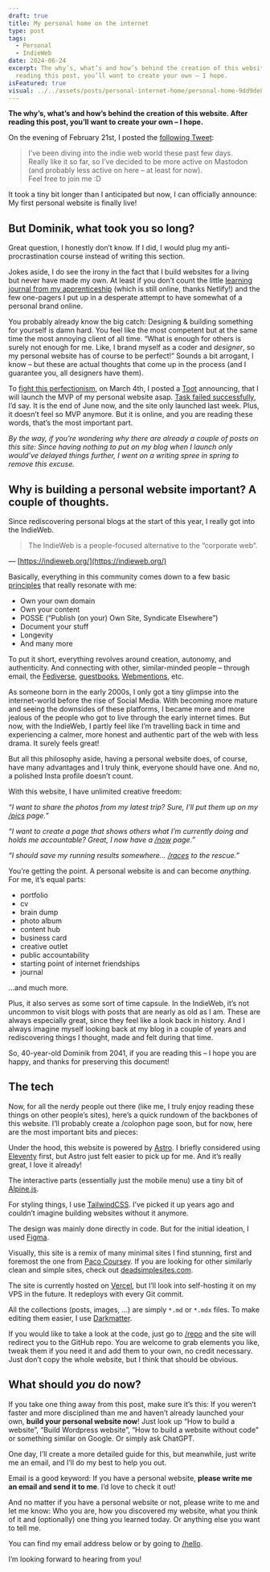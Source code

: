 ```yaml
---
draft: true
title: My personal home on the internet
type: post
tags:
  - Personal
  - IndieWeb
date: 2024-06-24
excerpt: The why’s, what’s and how’s behind the creation of this website. After
  reading this post, you’ll want to create your own – I hope.
isFeatured: true
visual: ../../assets/posts/personal-internet-home/personal-home-9dd9de81af.jpg
---
```


**The why’s, what’s and how’s behind the creation of this website. After reading this post, you’ll want to create your own – I hope.**

On the evening of February 21st, I posted the [following Tweet](https://x.com/dominikhofer_/status/1760349869435224351):

> I’ve been diving into the indie web world these past few days.  
> Really like it so far, so I’ve decided to be more active on Mastodon (and probably less active on here – at least for now).  
> Feel free to join me :D

It took a tiny bit longer than I anticipated but now, I can officially announce: My first personal website is finally live!

## But Dominik, what took you so long?

Great question, I honestly don’t know. If I did, I would plug my anti-procrastination course instead of writing this section.

Jokes aside, I do see the irony in the fact that I build websites for a living but never have made my own. At least if you don’t count the little [learning journal from my apprenticeship](https://mislernjournal.netlify.app/) (which is still online, thanks Netlify!) and the few one-pagers I put up in a desperate attempt to have somewhat of a personal brand online.

You probably already know the big catch: Designing & building something for yourself is damn hard. You feel like the most competent but at the same time the most annoying client of all time. “What is enough for others is surely not enough for me. Like, I brand myself as a coder and _designer_, so my personal website has of course to be perfect!” Sounds a bit arrogant, I know – but these are actual thoughts that come up in the process (and I guarantee you, all designers have them).

To [fight this perfectionism](/fighting-perfectionism), on March 4th, I posted a [Toot](https://mastodon.design/@dominik/112038783951972365) announcing, that I will launch the MVP of my personal website asap. [Task failed successfully](https://imgur.com/a/SdJaaJc), I’d say. It is the end of June now, and the site only launched last week. Plus, it doesn’t feel so MVP anymore. But it is online, and you are reading these words, that’s the most important part.

_By the way, if you’re wondering why there are already a couple of posts on this site: Since having nothing to put on my blog when I launch only would’ve delayed things further, I went on a writing spree in spring to remove this excuse._

## Why is building a personal website important? A couple of thoughts.

Since rediscovering personal blogs at the start of this year, I really got into the IndieWeb.

> The IndieWeb is a people-focused alternative to the “corporate web”.

— [https://indieweb.org/](https://indieweb.org/)

Basically, everything in this community comes down to a few basic [principles](https://indieweb.org/principles) that really resonate with me:

- Own your own domain
- Own your content
- POSSE (“Publish (on your) Own Site, Syndicate Elsewhere”)
- Document your stuff
- Longevity
- And many more

To put it short, everything revolves around creation, autonomy, and authenticity. And connecting with other, similar-minded people – through email, the [Fediverse](https://indieweb.org/federation), [guestbooks](https://indieweb.org/guestbook), [Webmentions](https://indieweb.org/Webmention), etc.

As someone born in the early 2000s, I only got a tiny glimpse into the internet-world before the rise of Social Media. With becoming more mature and seeing the downsides of these platforms, I became more and more jealous of the people who got to live through the early internet times. But now, with the IndieWeb, I partly feel like I’m travelling back in time and experiencing a calmer, more honest and authentic part of the web with less drama. It surely feels great!

But all this philosophy aside, having a personal website does, of course, have many advantages and I truly think, everyone should have one. And no, a polished Insta profile doesn’t count.

With this website, I have unlimited creative freedom:

_“I want to share the photos from my latest trip? Sure, I’ll put them up on my [/pics](/pics) page.”_

_“I want to create a page that shows others what I’m currently doing and holds me accountable? Great, I now have a [/now](/now) page.”_

_“I should save my running results somewhere… [/races](/races) to the rescue.”_

You’re getting the point. A personal website is and can become _anything_. For me, it’s equal parts:

- portfolio
- cv
- brain dump
- photo album
- content hub
- business card
- creative outlet
- public accountability
- starting point of internet friendships
- journal

…and much more.

Plus, it also serves as some sort of time capsule. In the IndieWeb, it’s not uncommon to visit blogs with posts that are nearly as old as I am. These are always especially great, since they feel like a look back in history. And I always imagine myself looking back at my blog in a couple of years and rediscovering things I thought, made and felt during that time.

So, 40-year-old Dominik from 2041, if you are reading this – I hope you are happy, and thanks for preserving this document!

## The tech

Now, for all the nerdy people out there (like me, I truly enjoy reading these things on other people’s sites), here’s a quick rundown of the backbones of this website. I’ll probably create a /colophon page soon, but for now, here are the most important bits and pieces:

Under the hood, this website is powered by [Astro](https://astro.build/). I briefly considered using [Eleventy](https://www.11ty.dev/) first, but Astro just felt easier to pick up for me. And it’s really great, I love it already!

The interactive parts (essentially just the mobile menu) use a tiny bit of [Alpine.js](https://alpinejs.dev/).

For styling things, I use [TailwindCSS](https://tailwindcss.com/). I’ve picked it up years ago and couldn’t imagine building websites without it anymore.

The design was mainly done directly in code. But for the initial ideation, I used [Figma](https://figma.com).

Visually, this site is a remix of many minimal sites I find stunning, first and foremost the one from [Paco Coursey](https://paco.me/). If you are looking for other similarly clean and simple sites, check out [deadsimplesites.com](https://deadsimplesites.com/).

The site is currently hosted on [Vercel](https://vercel.com), but I’ll look into self-hosting it on my VPS in the future. It redeploys with every Git commit.

All the collections (posts, images, …) are simply `*.md` or `*.mdx` files. To make editing them easier, I use [Darkmatter](https://getdarkmatter.dev/).

If you would like to take a look at the code, just go to [/repo](/repo) and the site will redirect you to the GitHub repo. You are welcome to grab elements you like, tweak them if you need it and add them to your own, no credit necessary. Just don’t copy the whole website, but I think that should be obvious.

## What should _you_ do now?

If you take one thing away from this post, make sure it’s this: If you weren’t faster and more disciplined than me and haven’t already launched your own, **build your personal website now**! Just look up “How to build a website”, “Build Wordpress website”, “How to build a website without code” or something similar on Google. Or simply ask ChatGPT.

One day, I’ll create a more detailed guide for this, but meanwhile, just write me an email, and I’ll do my best to help you out.

Email is a good keyword: If you have a personal website, **please write me an email and send it to me**. I’d love to check it out!

And no matter if you have a personal website or not, please write to me and let me know: Who you are, how you discovered my website, what you think of it and (optionally) one thing you learned today. Or anything else you want to tell me.

You can find my email address below or by going to [/hello](/hello).

I’m looking forward to hearing from you!
